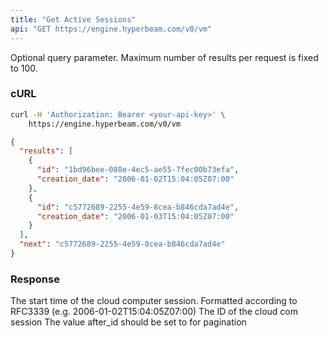 ```yaml
---
title: "Get Active Sessions"
api: "GET https://engine.hyperbeam.com/v0/vm"
---
```


<Param query="after_id" type="string">

Optional query parameter. Maximum number of results per request is fixed to 100.

</Param>

### cURL

<RequestExample>

```bash cURL
curl -H 'Authorization: Bearer <your-api-key>' \
    https://engine.hyperbeam.com/v0/vm
```

</RequestExample>

<ResponseExample>

```json Response Example
{
  "results": [
    {
      "id": "1bd96bee-088e-4ec5-ae55-7fec00b73efa",
      "creation_date": "2006-01-02T15:04:05Z07:00"
    },
    {
      "id": "c5772689-2255-4e59-8cea-b846cda7ad4e",
      "creation_date": "2006-01-03T15:04:05Z07:00"
    }
  ],
  "next": "c5772689-2255-4e59-8cea-b846cda7ad4e"
}
```

</ResponseExample>

### Response

<ResponseField name="results" type="object">

<Expandable>

<ResponseField name="creation_date" type="string">
  The start time of the cloud computer session. Formatted according to RFC3339
  (e.g. 2006-01-02T15:04:05Z07:00)
</ResponseField>

<ResponseField name="id" type="string">
  The ID of the cloud com session
</ResponseField>

</Expandable>

</ResponseField>

<ResponseField name="next" type="string">
  The value after_id should be set to for pagination
</ResponseField>
